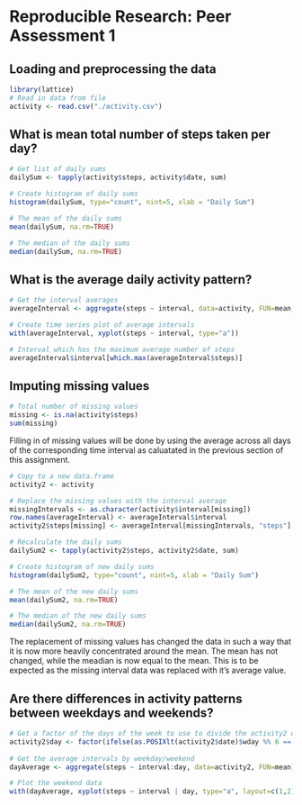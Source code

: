 # Reproducible Research: Peer Assessment 1


## Loading and preprocessing the data
```r
library(lattice)
# Read in data from file
activity <- read.csv("./activity.csv")
```


## What is mean total number of steps taken per day?
```r
# Get list of daily sums
dailySum <- tapply(activity$steps, activity$date, sum)

# Create histogram of daily sums
histogram(dailySum, type="count", nint=5, xlab = "Daily Sum")

# The mean of the daily sums
mean(dailySum, na.rm=TRUE)

# The median of the daily sums
median(dailySum, na.rm=TRUE)
```


## What is the average daily activity pattern?
```r
# Get the interval averages
averageInterval <- aggregate(steps ~ interval, data=activity, FUN=mean, na.rm=TRUE)

# Create time series plot of average intervals
with(averageInterval, xyplot(steps ~ interval, type="a"))

# Interval which has the maximum average number of steps
averageInterval$interval[which.max(averageInterval$steps)]
```

## Imputing missing values
```r
# Total number of missing values
missing <- is.na(activity$steps)
sum(missing)
```

Filling in of missing values will be done by using the average across all days
of the corresponding time interval as caluatated in the previous section of
this assignment.

```r
# Copy to a new data.frame
activity2 <- activity

# Replace the missing values with the interval average
missingIntervals <- as.character(activity$interval[missing])
row.names(averageInterval) <- averageInterval$interval
activity2$steps[missing] <- averageInterval[missingIntervals, "steps"]

# Recalculate the daily sums
dailySum2 <- tapply(activity2$steps, activity2$date, sum)

# Create histogram of new daily sums
histogram(dailySum2, type="count", nint=5, xlab = "Daily Sum")

# The mean of the new daily sums
mean(dailySum2, na.rm=TRUE)

# The median of the new daily sums
median(dailySum2, na.rm=TRUE)
```

The replacement of missing values has changed the data in such a way that it is
now more heavily concentrated around the mean.  The mean has not changed, while
the meadian is now equal to the mean.  This is to be expected as the missing
interval data was replaced with it's average value.

## Are there differences in activity patterns between weekdays and weekends?
```r

# Get a factor of the days of the week to use to divide the activity2 data
activity2$day <- factor(ifelse(as.POSIXlt(activity2$date)$wday %% 6 == 0, "Weekend", "Weekday"))
                        
# Get the average intervals by weekday/weekend
dayAverage <- aggregate(steps ~ interval:day, data=activity2, FUN=mean)

# Plot the weekend data
with(dayAverage, xyplot(steps ~ interval | day, type="a", layout=c(1,2)))
```